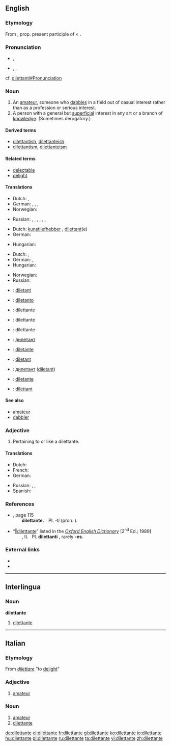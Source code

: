 {{was wotd|2010|July|25}}
==English==

===Etymology===
From {{etyl|it}} {{term|lang=it|dilettante}}, prop. present participle of {{term|dilettare||to delight}} < {{etyl|la}} {{term|delectare||to delight}}.

===Pronunciation===
* {{a|Italian}} {{IPA|/diletˈtante/}}, {{SAMPA|/dilet"tante/}}
* {{a|RP}} {{enPR|dĭlĭtănʹtĭ}}, {{IPA|/dɪlɪˈtæntɪ/}}, {{SAMPA|/dIlI"t{ntI/}}<!-- Please provide a reference for this erroneous pronunciation: {{a|Aus}} {{IPA|/dɪləˈtɔnt/}} before readding it to the entry. -->
; cf. [[dilettanti#Pronunciation]]

===Noun===
{{en-noun|dilettanti|pl2=(''rarely'') '''[[dilettantes]]'''}}

# An [[amateur]], someone who [[dabble]]s in a field out of casual interest rather than as a profession or serious interest.
# A person with a general but [[superficial]] interest in any art or a branch of [[knowledge]]. (Sometimes derogatory.)

====Derived terms====
* [[dilettantish]], [[dilettanteish]]
* [[dilettantism]], [[dilettanteism]]

====Related terms====
* [[delectable]]
* [[delight]]

====Translations====
{{trans-top|amateur}}
* Dutch: {{t-|nl|liefhebber|m}}, {{t+|nl|amateur|m}}
* German: {{t+|de|Dilettant|m}}, {{t+|de|Amateur|m}}, {{t|de|Stümper|m}}, {{t+|de|Laie|m}}
* Norwegian: {{t+|no|dilettant|m}}
{{trans-mid}}
* Russian: {{t+|ru|дилетант|m|tr=dil'etánt}}, {{t|ru|любитель|m}}, {{t|ru|непрофессионал|m}}, {{t+|ru|профан|m}}, {{qualifier|informal}} {{t+|ru|чайник|m}}, {{qualifier|informal}} {{t|ru|лапоть|m}}, {{qualifier|colloquial|somewhat}} {{t+|ru|лох|m}}
{{trans-bottom}}

{{trans-top|person who enjoys the arts, regardless of expertise}}
* Dutch: [[kunstliefhebber]] {{m}}, [[dilettant]](e)
* German: {{t|de|Kunstliebhaber|m}}
{{trans-mid}}
* Hungarian: {{t+|hu|műkedvelő}}
{{trans-bottom}}

{{trans-top|person with a general but superficial interest}}
* Dutch: {{t-|nl|liefhebber|m}}, {{t+|nl|amateur|m}}
* German: {{t+|de|Dilettant|m}}, {{t|de|Nichtfachmann|m}}
* Hungarian: {{t|hu|dilettáns}}
{{trans-mid}}
* Norwegian: {{t+|no|dilettant|m}}
* Russian: {{t+|ru|дилетант|m|tr=dil'etánt}}
{{trans-bottom}}

{{checktrans-top}}
* {{ttbc|Catalan}}: [[diletant]]
* {{ttbc|eo}}: [[diletanto]]
* {{ttbc|fr}}: dilettante {{m|f}}
* {{ttbc|Interlingua}}: dilettante
* {{ttbc|it}}: dilettante {{m|f}}
* {{ttbc|Macedonian}}: [[дилетант]] {{m}}
{{trans-mid}}
* {{ttbc|pt}}: [[diletante]] {{m|f}}
* {{ttbc|Romanian}}: [[diletant]] {{m}}
* {{ttbc|sr}}: [[дилетант]] ([[diletant]]) {{m}}
* {{ttbc|es}}: [[diletante]] {{m|f}}
* {{ttbc|Swedish}}: [[dilettant]] {{c}}
{{trans-bottom}}

====See also====
* [[amateur]]
* [[dabbler]]

===Adjective===
{{en-adj}}

# Pertaining to or like a dilettante.

====Translations====
{{trans-top|pertaining to or like a dilettante}}
* Dutch: {{t-|nl|dilettantisch}}
* French: {{t+|fr|dilettante}}
* German: {{t+|de|dilettantisch}}
{{trans-mid}}
* Russian: {{t|ru|дилетантский}}, {{t|ru|любительский}}, {{t|ru|непрофессиональный}}
* Spanish: {{t+|es|diletante}}
{{trans-bottom}}

===References===
* {{R:Fowler's 1926}}, page 115<br/>  '''dilettante.''' Pl. ''-ti'' (pron. {{enPRchar|-tē}}).
* “<span class="plainlinks">[http://dictionary.oed.com/cgi/entry/50064113 ‖dilettante]</span>” listed in the ''[[w:Oxford English Dictionary|Oxford English Dictionary]]'' [2<sup>nd</sup> Ed.; 1989]<br/>  {{IPAchar|(dɪlɪˈtæntɪ}}, It. {{IPAchar|diletˈtante}} Pl. '''dilettanti''' {{IPAchar|(-tiː)}}, rarely '''-es'''.

===External links===
* {{R:Webster 1913}}
* {{R:Century 1911}}

----

==Interlingua==

===Noun===
'''dilettante'''

# [[#English|dilettante]]

----

==Italian==

===Etymology===
From ''[[dilettare]]'' "to [[delight]]"

===Adjective===
{{it-adj|dilettant|e|i}}

# [[amateur]]

===Noun===
{{it-noun|dilettant|mf|e|i}}

# [[amateur]]
# [[#English|dilettante]]

[[de:dilettante]]
[[el:dilettante]]
[[fr:dilettante]]
[[gl:dilettante]]
[[ko:dilettante]]
[[io:dilettante]]
[[hu:dilettante]]
[[pl:dilettante]]
[[ru:dilettante]]
[[ta:dilettante]]
[[vi:dilettante]]
[[zh:dilettante]]